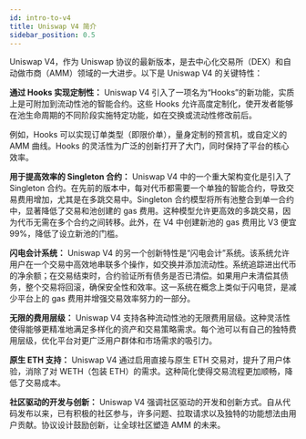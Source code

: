 ```yaml
---
id: intro-to-v4
title: Uniswap V4 简介
sidebar_position: 0.5
---
```


Uniswap V4，作为 Uniswap 协议的最新版本，是去中心化交易所（DEX）和自动做市商（AMM）领域的一大进步。以下是 Uniswap V4 的关键特性：

**通过 Hooks 实现定制性：** Uniswap V4 引入了一项名为“Hooks”的新功能，实质上是可附加到流动性池的智能合约。这些 Hooks 允许高度定制化，使开发者能够在池生命周期的不同阶段实施特定功能，如在交换或流动性修改前后。

例如，Hooks 可以实现订单类型（即限价单），量身定制的预言机，或自定义的 AMM 曲线。Hooks 的灵活性为广泛的创新打开了大门，同时保持了平台的核心效率。

**用于提高效率的 Singleton 合约：** Uniswap V4 中的一个重大架构变化是引入了 Singleton 合约。在先前的版本中，每对代币都需要一个单独的智能合约，导致交易费用增加，尤其是在多跳交易中。Singleton 合约模型将所有池整合到单一合约中，显著降低了交易和池创建的 gas 费用。这种模型允许更高效的多跳交易，因为代币无需在多个合约之间转移。此外，在 V4 中创建新池的 gas 费用比 V3 便宜 99%，降低了设立新池的门槛。

**闪电会计系统：** Uniswap V4 的另一个创新特性是“闪电会计”系统。该系统允许用户在一个交易中高效地串联多个操作，如交换并添加流动性。系统追踪进出代币的净余额；在交易结束时，合约验证所有债务是否已清偿。如果用户未清偿其债务，整个交易将回滚，确保安全性和效率。这一系统在概念上类似于闪电贷，是减少平台上的 gas 费用并增强交易效率努力的一部分。

**无限的费用层级：** Uniswap V4 支持各种流动性池的无限费用层级。这种灵活性使得能够更精准地满足多样化的资产和交易策略需求。每个池可以有自己的独特费用层级，优化平台对更广泛用户群体和市场需求的吸引力。

**原生 ETH 支持：** Uniswap V4 通过启用直接与原生 ETH 交易对，提升了用户体验，消除了对 WETH（包装 ETH）的需求。这种简化使得交易流程更加顺畅，降低了交易成本。

**社区驱动的开发与创新：** Uniswap V4 强调社区驱动的开发和创新方式。自从代码发布以来，已有积极的社区参与，许多问题、拉取请求以及独特的功能想法由用户贡献。协议设计鼓励创新，让全球社区塑造 AMM 的未来。